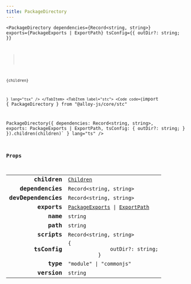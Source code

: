 ```yaml
---
title: PackageDirectory
---
```



<Tabs syncKey="component-style">
    <TabItem label="jsx">
        <Code code={`import { PackageDirectory } from "@alloy-js/core" 

<PackageDirectory 
    dependencies={Record<string, string>}
    exports={PackageExports | ExportPath}
    tsConfig={{
        outDir?: string;
    }}
>
    {children}
</PackageDirectory>`} lang="tsx" />
</TabItem>
<TabItem label="stc">
    <Code code={`import { PackageDirectory } from "@alloy-js/core/stc" 

PackageDirectory({ 
    dependencies: Record<string, string>,
    exports: PackageExports | ExportPath,
    tsConfig: {
        outDir?: string;
    }
}).children(children)` } lang="ts" />
</TabItem>
</Tabs>

### Props

<table>
  <tr>
    <td style="text-align: right;font-weight: bold;">children</td>
    <td>
      <Badge text="optional" variant="note" size="small" /> <code><a href="../../../core/types/children/">Children</a></code>
  
  
  
  
  </td>
  </tr>
  <tr>
    <td style="text-align: right;font-weight: bold;">dependencies</td>
    <td>
      <Badge text="optional" variant="note" size="small" /> <code>Record&lt;string, string></code>
  
  
  
  
  </td>
  </tr>
  <tr>
    <td style="text-align: right;font-weight: bold;">devDependencies</td>
    <td>
      <Badge text="optional" variant="note" size="small" /> <code>Record&lt;string, string></code>
  
  
  
  
  </td>
  </tr>
  <tr>
    <td style="text-align: right;font-weight: bold;">exports</td>
    <td>
      <Badge text="optional" variant="note" size="small" /> <code><a href="../../types/packageexports/">PackageExports</a> | <a href="../../types/exportpath/">ExportPath</a></code>
  
  
  
  
  </td>
  </tr>
  <tr>
    <td style="text-align: right;font-weight: bold;">name</td>
    <td>
       <code>string</code>
  
  
  
  
  </td>
  </tr>
  <tr>
    <td style="text-align: right;font-weight: bold;">path</td>
    <td>
       <code>string</code>
  
  
  
  
  </td>
  </tr>
  <tr>
    <td style="text-align: right;font-weight: bold;">scripts</td>
    <td>
      <Badge text="optional" variant="note" size="small" /> <code>Record&lt;string, string></code>
  
  
  
  
  </td>
  </tr>
  <tr>
    <td style="text-align: right;font-weight: bold;">tsConfig</td>
    <td>
      <Badge text="optional" variant="note" size="small" /> <code>&#123;
              outDir?: string;
          &#125;</code>
  
  
  
  
  </td>
  </tr>
  <tr>
    <td style="text-align: right;font-weight: bold;">type</td>
    <td>
      <Badge text="optional" variant="note" size="small" /> <code>"module" | "commonjs"</code>
  
  
  
  
  </td>
  </tr>
  <tr>
    <td style="text-align: right;font-weight: bold;">version</td>
    <td>
       <code>string</code>
  
  
  
  
  </td>
  </tr>
</table>